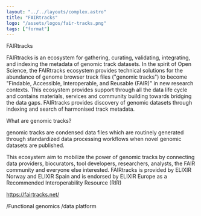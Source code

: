 ```yaml
---
layout: "../../layouts/complex.astro"
title: "FAIRtracks"
logo: "/assets/logos/fair-tracks.png"
tags: ["format"]
---
```


FAIRtracks

FAIRtracks is an ecosystem for gathering, curating, validating, integrating, and indexing the metadata of genomic track datasets. In the spirit of Open Science, the FAIRtracks ecosystem provides technical solutions for the abundance of genome browser track files ("genomic tracks") to become "Findable, Accessible, Interoperable, and Reusable (FAIR)" in new research contexts. This ecosystem provides support through all the data life cycle and contains materials, services and community building towards bridging the data gaps. FAIRtracks provides discovery of genomic datasets through indexing and search of harmonised track metadata.

What are genomic tracks?

genomic tracks are condensed data files which are routinely generated through standardized data processing workflows when novel genomic datasets are published.



This ecosystem aim to mobilize the power of genomic tracks by connecting data providers, biocurators, tool developers, researchers, analysts, the FAIR community and everyone else interested. FAIRtracks is provided by ELIXIR Norway and ELIXIR Spain and is endorsed by ELIXIR Europe as a Recommended Interoperability Resource (RIR)

https://fairtracks.net/



/Functional genomics /data platform
